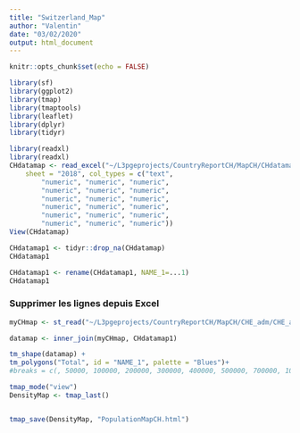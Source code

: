 ```yaml
---
title: "Switzerland_Map"
author: "Valentin"
date: "03/02/2020"
output: html_document
---
```


```r
knitr::opts_chunk$set(echo = FALSE)
```

```r
library(sf)
library(ggplot2)
library(tmap)
library(tmaptools)
library(leaflet)
library(dplyr)
library(tidyr)
```

```r
library(readxl)
library(readxl)
CHdatamap <- read_excel("~/L3pgeprojects/CountryReportCH/MapCH/CHdatamap.xlsx", 
    sheet = "2018", col_types = c("text", 
        "numeric", "numeric", "numeric", 
        "numeric", "numeric", "numeric", 
        "numeric", "numeric", "numeric", 
        "numeric", "numeric", "numeric", 
        "numeric", "numeric", "numeric", 
        "numeric", "numeric", "numeric"))
View(CHdatamap)
```

```r
CHdatamap1 <- tidyr::drop_na(CHdatamap)
CHdatamap1
```

```r
CHdatamap1 <- rename(CHdatamap1, NAME_1=...1)
CHdatamap1
```

### Supprimer les lignes depuis Excel

```r
myCHmap <- st_read("~/L3pgeprojects/CountryReportCH/MapCH/CHE_adm/CHE_adm1.shp", stringsAsFactors = FALSE)

datamap <- inner_join(myCHmap, CHdatamap1)

tm_shape(datamap) +
tm_polygons("Total", id = "NAME_1", palette = "Blues")+ 
#breaks = c(, 50000, 100000, 200000, 300000, 400000, 500000, 700000, 1000000, 1500000), labels = 1:7, right = F, ordered_result = T)

tmap_mode("view")
DensityMap <- tmap_last()


tmap_save(DensityMap, "PopulationMapCH.html")
```

